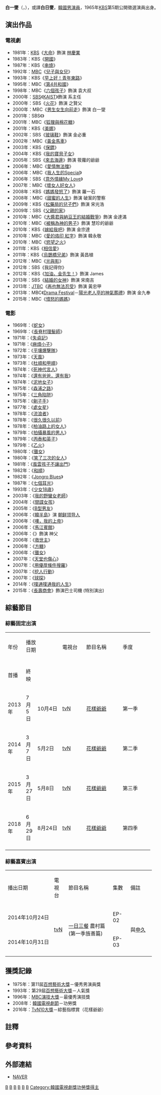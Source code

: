 {{noteTA
|G1=KO
|G2=KO TV Show
|G3=KO Movie
}}
{{藝人
|姓名 = 白一燮
|類型 = 男演員
|圖片 = Baek Il-Seob from acrofan.jpg
|圖片尺寸 = 150px
|圖片簡介 = 
|本名 = 
|外文名 = 백일섭
|外文 = ko
|羅馬拼音 = Baek Ii-seop
|英文名 =
| 暱稱 = 國民爺爺
|其他藝名 = 
|國籍 = {{KOR}}
|出生日期 = {{birth_date_and_age|1944|6|10}}
|出生地點 = {{flagicon|JPN}} [[日治朝鮮|日治朝鮮]][[全羅南道|全羅南道]][[麗水市_(韓國)|麗水郡]]
|宗教信仰 = 
|語言 = [[韓語|韓語]]
|配偶 = {{marriage|蔡美英|1979|}}<ref>{{Cite news|url=https://newslibrary.naver.com/viewer/index.nhn?articleId=1979040100239105005&editNo=1&printCount=1&publishDate=1979-04-01&officeId=00023&pageNo=5&printNo=17838&publishType=00010|title=白一燮 28일 결혼|publisher=[[朝鮮日報|朝鮮日報]]|date=1979-04-01|accessdate=2021-07-25|archive-date=2021-07-25|archive-url=https://web.archive.org/web/20210725055650/https://newslibrary.naver.com/viewer/index.nhn?articleId=1979040100239105005&editNo=1&printCount=1&publishDate=1979-04-01&officeId=00023&pageNo=5&printNo=17838&publishType=00010|dead-url=no}}</ref><ref>{{Cite news|url=https://newslibrary.naver.com/viewer/index.nhn?articleId=1979032400209205013&editNo=2&printCount=1&publishDate=1979-03-24&officeId=00020&pageNo=5&printNo=17680&publishType=00020|title=白一燮이 장가간다|publisher=[[東亞日報|東亞日報]]|date=1979-03-24|accessdate=2021-07-25|archive-date=2021-07-25|archive-url=https://web.archive.org/web/20210725055650/https://newslibrary.naver.com/viewer/index.nhn?articleId=1979032400209205013&editNo=2&printCount=1&publishDate=1979-03-24&officeId=00020&pageNo=5&printNo=17680&publishType=00020|dead-url=no}}</ref>
|職業 = [[演員|演員]]
|教育程度 =[[明知大學|明知大學]]英文系
|出道作 = 
|出道日期 = 1965年
|代表作 = 
|活躍年代 =
|唱片公司 = 
|經紀公司 = 
|相關團體 = 
|網站 = 
|module = {{Infobox name module
|hangul = {{linktext|백|일|섭}}
|hanja = {{linktext|白|一|燮}}
}}
}}
'''白一燮'''（{{lang-ko|백일섭}}，{{bd|1944年|6月10日}}），或譯'''白日燮'''{{NoteTag|《{{lk|聯合戰線|연합전선}}》、《{{lk|黑蝴蝶|흑나비}}》、《Jumper Q》（{{lang|ko|쟘바 큐}}）等部分電影的演職員表或海報}}，[[韓國|韓國]][[男演員|男演員]]，1965年[[韓國放送公社|KBS]]第5期公開徵選演員出身。

== 演出作品 ==
=== 電視劇 ===
*1981年：[[韓國放送公社|KBS]]《[[大命|大命]]》飾演 [[林慶業|林慶業]]
*1983年：KBS《[[開國_(電視劇)|開國]]》
*1987年：KBS《[[串燒_(1987年韓國電視劇)|串燒]]》
*1992年：[[文化廣播_(韓國)|MBC]]《[[兒子與女兒|兒子與女兒]]》
*1993年：KBS《[[早上好！青年東路|早上好！青年東路]]》
*1995年：MBC《[[第4共和國|第4共和國]]》
*1998年：MBC《[[六個孩子|六個孩子]]》飾演 袁大叔
*2000年：[[SBS_(韓國)|SBS]]《[[KAIST_(電視劇)|KAIST]]》飾演 系主任
*2000年：SBS《[[火花_(電視劇)|火花]]》飾演 之賢父
*2000年：MBC《[[男生女生向前走|男生女生向前走]]》飾演  白一燮
*2001年：SBS《{{link-ko|神話(電視劇)|신화 (드라마)|神話}}》
*2001年：MBC《[[狐狸與棉花糖|狐狸與棉花糖]]》
*2001年：KBS《[[美娜_(電視劇)|美娜]]》
*2002年：SBS《[[玻璃鞋_(電視劇)|玻璃鞋]]》飾演 金必重
*2002年：MBC《[[黃金馬車|黃金馬車]]》
*2003年：KBS《[[保鏢_(電視劇)|保鏢]]》
*2004年：KBS《[[我的寶貝子女|我的寶貝子女]]》
*2005年：SBS《[[來去海邊|來去海邊]]》飾演 筱蘿的爺爺
*2006年：MBC《[[愛情無法擋|愛情無法擋]]》
*2006年：MBC《[[我人生的Special|我人生的Special]]》
*2006年：SBS《[[意外情緣My_Love|意外情緣My Love]]》
*2007年：MBC《[[壞女人好女人|壞女人好女人]]》
*2008年：KBS《[[媽媽發怒了|媽媽發怒了]]》飾演 羅一石
*2008年：MBC《[[甜蜜的人生|甜蜜的人生]]》飾演 破案的警察
*2009年：KBS《[[松藥局的兒子們|松藥局的兒子們]]》飾演 宋光浩
*2009年：SBS《[[父親的家|父親的家]]》
*2010年：MBC《[[大醬君與納豆王的結婚戰爭|大醬君與納豆王的結婚戰爭]]》飾演 金達滿
*2010年：MBC《[[被稱為神的男子|被稱為神的男子]]》飾演 慧珍的爺爺
*2010年：KBS《[[嫁給我吧|嫁給我吧]]》飾演 金宗達
*2010年：MBC《[[愛的烙印_紅字|愛的烙印 紅字]]》飾演 韓永敬
*2010年：MBC《[[慾望之火|慾望之火]]》
*2011年：KBS《[[相信愛|相信愛]]》
*2011年：KBS《[[烏鵲橋兄弟|烏鵲橋兄弟]]》飾演 黃昌植
*2012年：MBC《[[光與影|光與影]]》
*2012年：SBS《我記得你》
*2012年：KBS《[[加油，金先生！|加油，金先生！]]》飾演 James
*2013年：SBS《[[結婚的女神|結婚的女神]]》飾演 宋南吉
*2013年：[[JTBC|JTBC]]《[[再也無法忍受|再也無法忍受]]》飾演 黃忠甲
*2013年：MBC《[[Drama_Festival|Drama Festival]]－[[Drama_Festival#第一季|陽光老人亭的神氣葬禮]]》飾演 金九奉
*2015年：MBC《[[憤怒的媽媽|憤怒的媽媽]]》

=== 電影 ===
*1969年：《[[蛇女_(韓國電影)|蛇女]]》
*1969年：《[[長脊村理髮師|長脊村理髮師]]》
*1971年：《[[失貞記|失貞記]]》
*1971年：《[[麻煩小子|麻煩小子]]》
*1972年：《[[平壤爆擊隊|平壤爆擊隊]]》
*1973年：《[[天風|天風]]》
*1973年：《[[杜順和甲順|杜順和甲順]]》
*1974年：《[[死神代言人|死神代言人]]》
*1974年：《[[還有爸爸，還有我|還有爸爸，還有我]]》
*1974年：《[[泥地女子|泥地女子]]》
*1975年：《[[森浦之路_(電影)|森浦之路]]》
*1975年：《[[三角陷阱|三角陷阱]]》
*1975年：《[[劊子手_(韓國電影)|劊子手]]》
*1977年：《[[處女星|處女星]]》
*1978年：《[[流浪者_(韓國電影)|流浪者]]》
*1978年：《[[很久很久以前|很久很久以前]]》
*1978年：《[[柏油路上的女人|柏油路上的女人]]》
*1979年：《[[拍攝暴風的男人|拍攝暴風的男人]]》
*1979年：《[[丙泰和英子|丙泰和英子]]》
*1979年：《[[乙火|乙火]]》
*1980年：《[[聾女|聾女]]》
*1980年：《[[笑了三次的女人|笑了三次的女人]]》
*1981年：《[[風雲孩子不讓出門|風雲孩子不讓出門]]》
*1982年：《[[和順_(韓國電影)|和順]]》
*1982年：《[[Jongro_Blues|Jongro Blues]]》
*1987年：《[[七個耳光|七個耳光]]》
*1993年：《[[少女18歳|少女18歳]]》
*2003年：《[[我的野蠻女老師|我的野蠻女老師]]》
*2004年：《[[間諜女孩|間諜女孩]]》
*2005年：《[[B型男友|B型男友]]》
*2006年：《[[韓半島_(韓國電影)|韓半島]]》演 [[金正日|朝鲜领导人]]
*2006年：《[[噢，我的上帝|噢，我的上帝]]》
*2006年：《[[馬江賓館|馬江賓館]]》
*2006年：《{{link-ko|誰上我的床|누가 그녀와 잤을까?}}》飾演 神父
*2006年：《[[救世主_(韓國電影)|救世主]]》
*2006年：《[[方糖_(韓國電影)|方糖]]》
*2006年：《[[聾女|聾女]]》
*2007年：《[[天堂也傷心|天堂也傷心]]》
*2007年：《[[用優厚條件搜羅|用優厚條件搜羅]]》
*2007年：《[[挖人行動|挖人行動]]》
*2007年：《[[球探|球探]]》
*2014年：《[[噗通噗通我的人生|噗通噗通我的人生]]》
*2015年：《[[長壽商會|長壽商會]]》飾演巴士司機 (特別演出)

==綜藝節目==
===綜藝固定出演===
{|class="wikitable" style="text-align:center"
|-style="background:#87CEFA; color:black; font-weight:bold" align="center"
|rowspan="2"| 年份 ||colspan="2"| 播放<br>日期 || rowspan="2" width="60"| 電視台 ||rowspan="2" width="100"| 節目名稱 || rowspan="2" width="80"| 季度 || rowspan="2" width="50"| 集數
|-
|-style="background:#87CEFA; color:black; font-weight:bold" align="center"
|width="20"|首播 || width="20"|終映
|-
| 2013年|| 7月5日 || 10月4日 || [[TVN|tvN]] || [[花樣爺爺|花樣爺爺]] || 第一季 || 14集
|-
| 2014年|| 3月7日 || 5月2日 || [[TVN|tvN]] || [[花樣爺爺|花樣爺爺]] || 第二季 || 8集
|-
| 2015年|| 3月27日 || 5月8日 || [[TVN|tvN]] || [[花樣爺爺|花樣爺爺]] || 第三季 || 7集
|-
| 2018年|| 6月29日 || 8月24日 || [[TVN|tvN]] || [[花樣爺爺|花樣爺爺]] || 第四季 || 9集
|-
|}

=== 綜藝嘉賓出演 ===
{|class="wikitable" style="text-align:center"
|-style="background:#87CEFA; color:black; font-weight:bold" align="center"
| 播出日期 ||width="30"| 電視台 ||width="125"| 節目名稱  ||width="40"| 集數 ||width="60"|備註
|-
| 2014年10月24日 || rowspan="2" |[[tvN|tvN]] || rowspan="2" | [[一日三餐|一日三餐]] 農村篇 (第一季旌善篇) || EP-02 || rowspan="2" |與[[申久|申久]]
|-
| 2014年10月31日 || EP-03 
|-
|}

== 獲獎記錄 ==
*1975年：第11屆[[百想藝術大獎|百想藝術大獎]]－優秀男演員獎
*1993年：第29屆[[百想藝術大獎|百想藝術大獎]]－人氣獎
*1996年：[[MBC演技大獎|MBC演技大獎]]－最優秀演技獎
*2008年：[[韓國電視劇節|韓國電視劇節]]－功勞獎
*2016年：[[TvN10_Awards|TvN10大獎]]－綜藝指標賞（花樣爺爺）

== 註釋 ==
{{notefoot}}

== 參考資料 ==
{{reflist}}

== 外部連結 ==
*[http://people.search.naver.com/search.naver?where=nexearch&query=%EB%B0%B1%EC%9D%BC%EC%84%AD&sm=tab_etc&ie=utf8&key=PeopleService&os=99680 NAVER] {{Wayback|url=http://people.search.naver.com/search.naver?where=nexearch&query=%EB%B0%B1%EC%9D%BC%EC%84%AD&sm=tab_etc&ie=utf8&key=PeopleService&os=99680 |date=20200404053220 }}{{ko}}

{{百想藝術大賞}}
{{百想藝術大賞電影部門男子最優秀演技}}
{{花樣旅行系列}}

[[Category:韩國電視演員|B]]
[[Category:韩國電影演員|B]]
[[Category:韓國男演員|B]]
[[Category:明知大學校友|B]]
[[Category:麗水市出身人物_(韓國)|B]]
[[Category:白姓|B]]
[[Category:韓國電視劇獎功勞獎得主|Category:韓國電視劇獎功勞獎得主]]